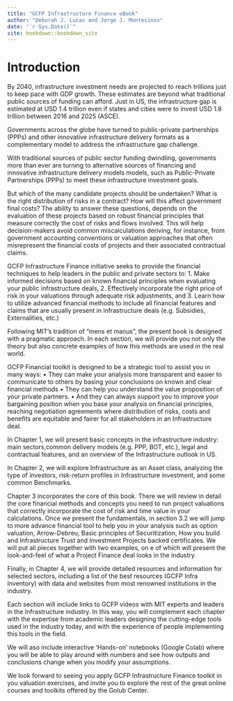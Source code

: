 ```yaml
--- 
title: "GCFP Infrastructure Finance eBook"
author: "Deborah J. Lucas and Jorge J. Montesinos"
date: "`r Sys.Date()`"
site: bookdown::bookdown_site
---
```


# Introduction

By 2040, infrastructure investment needs are projected to reach trillions just to keep pace with GDP growth. These estimates are beyond what traditional public sources of funding can afford. Just in US, the infrastructure gap is estimated at USD 1.4 trillion even if states and cities were to invest USD 1.8 trillion between 2016 and 2025 (ASCE).

Governments across the globe have turned to public-private partnerships (PPPs) and other innovative infrastructure delivery formats as a complementary model to address the infrastructure gap challenge. 

With traditional sources of public sector funding dwindling, governments more than ever are turning to alternative sources of financing and innovative infrastructure delivery models models, such as Public-Private Partnerships (PPPs) to meet these infrastructure investment goals.

But which of the many candidate projects should be undertaken? What is the right distribution of risks in a contract? How will this affect government final costs? The ability to answer these questions, depends on the evaluation of these projects based on robust financial principles that measure correctly the cost of risks and flows involved. This will help decision-makers avoid common miscalculations deriving, for instance, from government accounting conventions or valuation approaches that often misrepresent the financial costs of projects and their associated contractual claims.

GCFP Infrastructure Finance initiative  seeks to provide the financial techniques to help leaders in the public and private sectors to:
1. Make informed decisions based on known financial principles when evaluating your public infrastructure deals, 
2. 	Effectively incorporate the right price of risk in your valuations through adequate risk adjustments, and 
3. 	Learn how to utilize advanced financial methods to include all financial features and claims that are usually present in infrastructure deals (e.g. Subsidies, Externalities, etc.)

Following MIT's tradition of "mens et manus", the present book is designed with a pragmatic approach. In each section, we will provide you not only the theory but also concrete examples of how this methods are used in the real world.

GCFP Financial toolkit is designed to be a strategic tool to assist you in many ways:
•	They can make your analysis more transparent and easier to communicate to others by basing your conclusions on known and clear financial methods 
•	They can help you understand the value proposition of your private partners. 
•	And they can always support you to improve your bargaining position when you base your analysis on financial principles, reaching negotiation agreements where distribution of risks, costs and benefits are equitable and fairer for all stakeholders in an Infrastructure deal.

In Chapter 1, we will present basic concepts in the infrastructure industry: main sectors,common delivery models (e.g. PPP, BOT, etc.), legal and contractual features, and an overview of the Infrastructure outlook in US. 

In Chapter 2, we will explore Infrastructure as an Asset class, analyzing the type of investors, risk-return profiles in Infrastructure investment, and some common Benchmarks. 

Chapter 3 incorporates the core of this book. There we will review in detail the core financial methods and concepts you need to run project valuations that correctly incorporate the cost of  risk and time value in your calculations. Once we present the fundamentals, in section 3.2 we will jump to more advance financial tool to help you in your analysis such as option valuation, Arrow-Debreu, Basic principles of Securitization, How you build and Infrastructure Trust and Investment Projects backed certificates. We will put all pieces together with two examples, on e of which will present the look-and-feel of what a Project Finance deal looks in the industry.

Finally, in Chapter 4, we will provide detailed resources and information for selected sectors, including a list of the best resources (GCFP Infra Inventory) with data and websites from most renowned institutions in the industry.

Each section will include links to GCFP videos with MIT experts and leaders in the Infrastructure industry. In this way, you will complement each chapter with the expertise from academic leaders designing the cutting-edge tools used in the industry today, and with the experience of people implementing this tools in the field. 

We will aso include interactive 'Hands-on' notebooks (Google Colab) where you will be able to play around with numbers and see how outputs and conclusions change when you modify your assumptions.

We look forward to seeing you apply GCFP Infrastructure Finance toolkit in you valuation exercises, and invite you to explore the rest of the great online courses and toolkits offered by the Golub Center.
